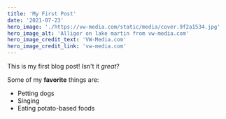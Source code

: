 ```yaml
---
title: 'My First Post'
date: '2021-07-23'
hero_image: './https://vw-media.com/static/media/cover.9f2a1534.jpg'
hero_image_alt: 'Alligor on lake martin from vw-media.com'
hero_image_credit_text: 'VW-Media.com'
hero_image_credit_link: 'vw-media.com'
---
```


This is my first blog post! Isn't it _great_?

Some of my **favorite** things are:

- Petting dogs
- Singing
- Eating potato-based foods

